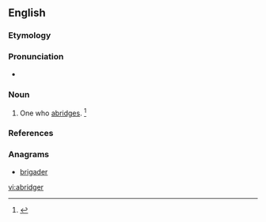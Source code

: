 ==English==

===Etymology===
{{suffix|abridge|er|lang=en}}

===Pronunciation===
* {{a|US}} {{IPA|/əˈbɹɪ.d͡ʒɚ/|lang=en}}

===Noun===
{{en-noun}}

# One who [[abridge]]s. {{defdate|First attested in the mid 16<sup>th</sup> century.}}<ref name=SOED>{{R:SOED5|page=8}}</ref>

===References===
<references/>

===Anagrams===
* [[brigader#English|brigader]]

[[vi:abridger]]